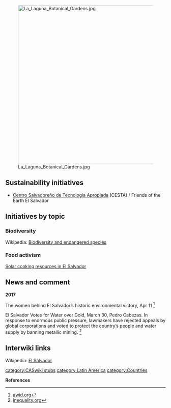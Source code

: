 [[File:La Laguna Botanical Gardens.jpg|right|500px]]
== Sustainability initiatives ==

*[http://www.foei.org/en/who-we-are/member-directory/elsalvador.html Centro Salvadoreño de Tecnologia Apropiada] (CESTA) / Friends of the Earth El Salvador

== Initiatives by topic ==

=== Biodiversity ===

Wikipedia: [[wikipedia:El Salvador#Biodiversity and endangered species|Biodiversity and endangered species]]

=== Food activism ===

[[Wikia:solarcooking:El Salvador|Solar cooking resources in El Salvador]]

== News and comment ==

'''2017'''

The women behind El Salvador’s historic environmental victory, Apr 11 <ref>[https://www.awid.org/news-and-analysis/women-behind-el-salvadors-historic-environmental-victory awid.org]</ref>

El Salvador Votes for Water over Gold, March 30, Pedro Cabezas. In response to enormous public pressure, lawmakers have rejected appeals by global corporations and voted to protect the country’s people and water supply by banning metallic mining. <ref>[http://inequality.org/el-salvador-stands-water-gold/ inequality.org]</ref>

== Interwiki links ==
Wikipedia: [[wikipedia:El Salvador|El Salvador]]


{{scaendmenu}}{{stub}}
[[category:CASwiki stubs]]
[[category:Latin America]]
[[category:Countries]]

'''References'''
{{Attrib sca ref|El Salvador}}
<references/>